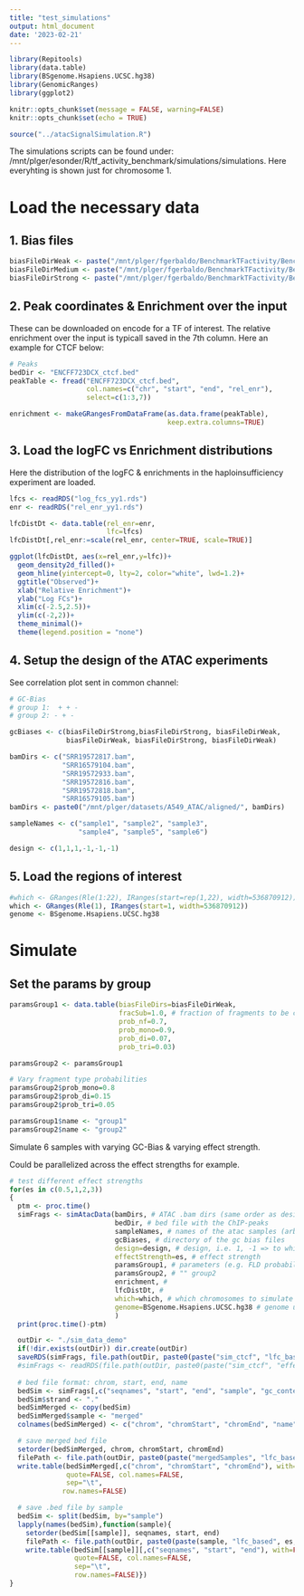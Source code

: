 ```yaml
---
title: "test_simulations"
output: html_document
date: '2023-02-21'
---
```


```r
library(Repitools)
library(data.table)
library(BSgenome.Hsapiens.UCSC.hg38)
library(GenomicRanges)
library(ggplot2)

knitr::opts_chunk$set(message = FALSE, warning=FALSE)
knitr::opts_chunk$set(echo = TRUE)

source("../atacSignalSimulation.R")
```

The simulations scripts can be found under: /mnt/plger/esonder/R/tf_activity_benchmark/simulations/simulations. 
Here everyhting is shown just for chromosome 1.

# Load the necessary data

## 1. Bias files

```r
biasFileDirWeak <- paste("/mnt/plger/fgerbaldo/BenchmarkTFactivity/Benchmark_data/GATA2/ATAC/mm39GCBias", "SRR11113139.bam.txt", sep="/")
biasFileDirMedium <- paste("/mnt/plger/fgerbaldo/BenchmarkTFactivity/Benchmark_data/MYC/GCBias", "SRR13444198.bam.txt", sep="/") 
biasFileDirStrong <- paste("/mnt/plger/fgerbaldo/BenchmarkTFactivity/Benchmark_data/Evaluation_of_ATAC_protocols/GCBias", "SRR14515925.bam.txt", sep="/")
```

## 2. Peak coordinates & Enrichment over the input

These can be downloaded on encode for a TF of interest. The relative enrichment over the input is typicall saved in the 7th column. Here an example for CTCF below:
```r
# Peaks
bedDir <- "ENCFF723DCX_ctcf.bed"
peakTable <- fread("ENCFF723DCX_ctcf.bed", 
                   col.names=c("chr", "start", "end", "rel_enr"),
                   select=c(1:3,7))

enrichment <- makeGRangesFromDataFrame(as.data.frame(peakTable), 
                                       keep.extra.columns=TRUE)
```

## 3. Load the logFC vs Enrichment distributions

Here the distribution of the logFC & enrichments in the haploinsufficiency experiment are loaded.
```r
lfcs <- readRDS("log_fcs_yy1.rds")
enr <- readRDS("rel_enr_yy1.rds")

lfcDistDt <- data.table(rel_enr=enr,
                        lfc=lfcs)
lfcDistDt[,rel_enr:=scale(rel_enr, center=TRUE, scale=TRUE)]

ggplot(lfcDistDt, aes(x=rel_enr,y=lfc))+
  geom_density2d_filled()+
  geom_hline(yintercept=0, lty=2, color="white", lwd=1.2)+
  ggtitle("Observed")+
  xlab("Relative Enrichment")+
  ylab("Log FCs")+
  xlim(c(-2.5,2.5))+
  ylim(c(-2,2))+
  theme_minimal()+
  theme(legend.position = "none")
```

## 4. Setup the design of the ATAC experiments

See correlation plot sent in common channel:
```r
# GC-Bias
# group 1:  + + - 
# group 2: - + - 

gcBiases <- c(biasFileDirStrong,biasFileDirStrong, biasFileDirWeak,
              biasFileDirWeak, biasFileDirStrong, biasFileDirWeak)

bamDirs <- c("SRR19572817.bam",
             "SRR16579104.bam",
             "SRR19572933.bam",
             "SRR19572816.bam",
             "SRR19572818.bam",
             "SRR16579105.bam")
bamDirs <- paste0("/mnt/plger/datasets/A549_ATAC/aligned/", bamDirs)

sampleNames <- c("sample1", "sample2", "sample3",
                 "sample4", "sample5", "sample6")

design <- c(1,1,1,-1,-1,-1)
```

## 5. Load the regions of interest

```r
#which <- GRanges(Rle(1:22), IRanges(start=rep(1,22), width=536870912))
which <- GRanges(Rle(1), IRanges(start=1, width=536870912))
genome <- BSgenome.Hsapiens.UCSC.hg38
```

# Simulate 

## Set the params by group 
```r
paramsGroup1 <- data.table(biasFileDirs=biasFileDirWeak,
                           fracSub=1.0, # fraction of fragments to be considered for GC and FL sampling
                           prob_nf=0.7,
                           prob_mono=0.9,
                           prob_di=0.07,
                           prob_tri=0.03)

paramsGroup2 <- paramsGroup1

# Vary fragment type probabilities
paramsGroup2$prob_mono=0.8
paramsGroup2$prob_di=0.15
paramsGroup2$prob_tri=0.05

paramsGroup1$name <- "group1"
paramsGroup2$name <- "group2"
```

Simulate 6 samples with varying GC-Bias & varying effect strength. 

Could be parallelized across the effect strengths for example.
```r
# test different effect strengths
for(es in c(0.5,1,2,3))
{
  ptm <- proc.time()
  simFrags <- simAtacData(bamDirs, # ATAC .bam dirs (same order as design and sample names)
                          bedDir, # bed file with the ChIP-peaks
                          sampleNames, # names of the atac samples (arbitrary)
                          gcBiases, # directory of the gc bias files
                          design=design, # design, i.e. 1, -1 => to which group the bam file belongs
                          effectStrength=es, # effect strength
                          paramsGroup1, # parameters (e.g. FLD probabilities) of group 1
                          paramsGroup2, # "" group2
                          enrichment, #
                          lfcDistDt, #
                          which=which, # which chromosomes to simulate
                          genome=BSgenome.Hsapiens.UCSC.hg38 # genome used
                          )
  print(proc.time()-ptm)

  outDir <- "./sim_data_demo"
  if(!dir.exists(outDir)) dir.create(outDir)
  saveRDS(simFrags, file.path(outDir, paste0(paste("sim_ctcf", "lfc_based", "effect", es,  sep="_"), ".rds")))
  #simFrags <- readRDS(file.path(outDir, paste0(paste("sim_ctcf", "effect", es,  sep="_"), ".rds")))
  
  # bed file format: chrom, start, end, name
  bedSim <- simFrags[,c("seqnames", "start", "end", "sample", "gc_content", "strand"), with=FALSE]
  bedSim$strand <- "."
  bedSimMerged <- copy(bedSim)
  bedSimMerged$sample <- "merged"
  colnames(bedSimMerged) <- c("chrom", "chromStart", "chromEnd", "name", "score", "strand")

  # save merged bed file
  setorder(bedSimMerged, chrom, chromStart, chromEnd)
  filePath <- file.path(outDir, paste0(paste("mergedSamples", "lfc_based", es, sep="_"), ".bed"))
  write.table(bedSimMerged[,c("chrom", "chromStart", "chromEnd"), with=FALSE], filePath, 
              quote=FALSE, col.names=FALSE,
              sep="\t", 
             row.names=FALSE)

  # save .bed file by sample
  bedSim <- split(bedSim, by="sample")
  lapply(names(bedSim),function(sample){
    setorder(bedSim[[sample]], seqnames, start, end)
    filePath <- file.path(outDir, paste0(paste(sample, "lfc_based", es, sep="_"), ".bed"))
    write.table(bedSim[[sample]][,c("seqnames", "start", "end"), with=FALSE], filePath, 
                quote=FALSE, col.names=FALSE,
                sep="\t", 
                row.names=FALSE)})
}
```
